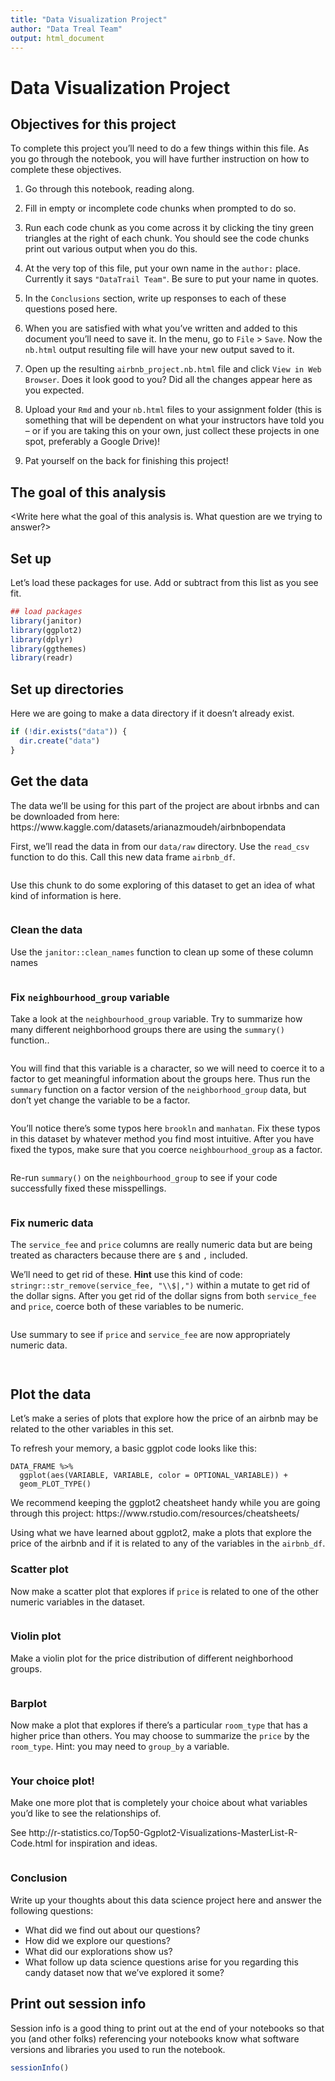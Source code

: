 ```yaml
---
title: "Data Visualization Project"
author: "Data Treal Team"
output: html_document
---
```


# Data Visualization Project

## Objectives for this project

To complete this project you’ll need to do a few things within this file. As you go through the notebook, you will have further instruction on how to complete these objectives.

1. Go through this notebook, reading along.

2. Fill in empty or incomplete code chunks when prompted to do so.

3. Run each code chunk as you come across it by clicking the tiny green triangles at the right of each chunk. You should see the code chunks print out various output when you do this.

4. At the very top of this file, put your own name in the `author:` place. Currently it says `"DataTrail Team"`. Be sure to put your name in quotes.

5. In the `Conclusions` section, write up responses to each of these questions posed here.

6. When you are satisfied with what you've written and added to this document you'll need to save it. In the menu, go to `File` > `Save`. Now the `nb.html` output resulting file will have your new output saved to it.

7. Open up the resulting `airbnb_project.nb.html` file and click `View in Web Browser`. Does it look good to you? Did all the changes appear here as you expected.

8. Upload your `Rmd` and your `nb.html` files to your assignment folder (this is something that will be dependent on what your instructors have told you -- or if you are taking this on your own, just collect these projects in one spot, preferably a Google Drive)!

7. Pat yourself on the back for finishing this project!

## The goal of this analysis

<Write here what the goal of this analysis is. What question are we trying to answer?> 

## Set up 

Let's load these packages for use. Add or subtract from this list as you see fit.

```r
## load packages
library(janitor)
library(ggplot2)
library(dplyr)
library(ggthemes)
library(readr)
```


## Set up directories

Here we are going to make a data directory if it doesn't already exist. 

```r
if (!dir.exists("data")) {
  dir.create("data")
}
```

## Get the data 

The data we'll be using for this part of the project are about irbnbs and can be downloaded from here: https://www.kaggle.com/datasets/arianazmoudeh/airbnbopendata

First, we'll read the data in from our `data/raw` directory. Use the `read_csv` function to do this. Call this new data frame `airbnb_df`. 

```r

```

Use this chunk to do some exploring of this dataset to get an idea of what kind of information is here. 

```r

```

### Clean the data 

Use the `janitor::clean_names` function to clean up some of these column names 

```r

```

### Fix `neighbourhood_group` variable

Take a look at the `neighbourhood_group` variable. Try to summarize how many different neighborhood groups there are using the `summary()` function.. 

```r

```

You will find that this variable is a character, so we will need to coerce it to a factor to get meaningful information about the groups here. Thus run the `summary` function on a factor version of the `neighborhood_group` data, but don't yet change the variable to be a factor.

```r

```

You'll notice there's some typos here `brookln` and `manhatan`. Fix these typos in this dataset by whatever method you find most intuitive. After you have fixed the typos, make sure that you coerce `neighbourhood_group` as a factor. 

```r

```

Re-run `summary()` on the `neighbourhood_group` to see if your code successfully fixed these misspellings. 

```r

```

### Fix numeric data

The `service_fee` and `price` columns are really numeric data but are being treated as characters because there are `$` and `,` included. 

We'll need to get rid of these. **Hint** use this kind of code: 
`stringr::str_remove(service_fee, "\\$|,")` within a mutate to get rid of the dollar signs. After you get rid of the dollar signs from both `service_fee` and `price`, coerce both of these variables to be numeric. 

```r

```

Use summary to see if `price` and `service_fee` are now appropriately numeric data. 

```r

```

```r

```

## Plot the data

Let's make a series of plots that explore how the price of an airbnb may be related to the other variables in this set. 

To refresh your memory, a basic ggplot code looks like this:

```
DATA_FRAME %>% 
  ggplot(aes(VARIABLE, VARIABLE, color = OPTIONAL_VARIABLE)) + 
  geom_PLOT_TYPE()
```

We recommend keeping the ggplot2 cheatsheet handy while you are going through this project: 
https://www.rstudio.com/resources/cheatsheets/

Using what we have learned about ggplot2, make a plots that explore the price of the airbnb and if it is related to any of the variables in the `airbnb_df`. 

### Scatter plot 

Now make a scatter plot that explores if `price` is related to one of the other numeric variables in the dataset. 

```r

```

### Violin plot 

Make a violin plot for the price distribution of different neighborhood groups. 

```r

```

### Barplot 

Now make a plot that explores if there's a particular `room_type` that has a higher price than others. You may choose to summarize the `price` by the `room_type`. Hint: you may need to `group_by` a variable.   

```r

```

### Your choice plot! 

Make one more plot that is completely your choice about what variables you'd like to see the relationships of. 

See http://r-statistics.co/Top50-Ggplot2-Visualizations-MasterList-R-Code.html for inspiration and ideas.

```r

```

### Conclusion 

Write up your thoughts about this data science project here and answer the following questions: 

- What did we find out about our questions? 
- How did we explore our questions? 
- What did our explorations show us? 
- What follow up data science questions arise for you regarding this candy dataset now that we've explored it some? 

## Print out session info

Session info is a good thing to print out at the end of your notebooks so that you (and other folks) referencing your notebooks know what software versions and libraries you used to run the notebook.

```r
sessionInfo()
```
